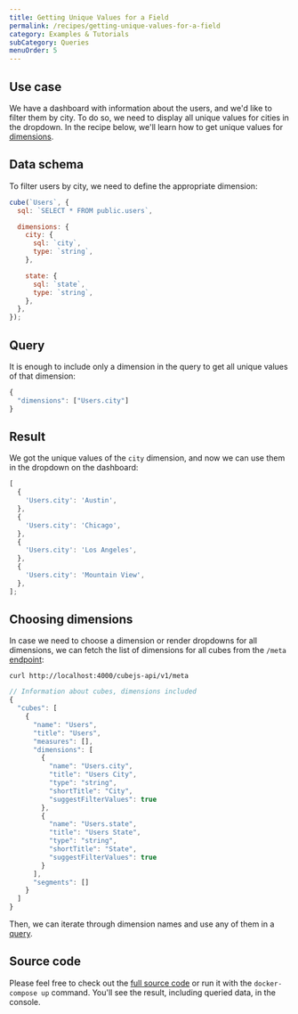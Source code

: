 ```yaml
---
title: Getting Unique Values for a Field
permalink: /recipes/getting-unique-values-for-a-field
category: Examples & Tutorials
subCategory: Queries
menuOrder: 5
---
```


## Use case

We have a dashboard with information about the users, and we'd like to filter
them by city. To do so, we need to display all unique values for cities in the
dropdown. In the recipe below, we'll learn how to get unique values for
[dimensions](https://cube.dev/docs/schema/reference/dimensions).

## Data schema

To filter users by city, we need to define the appropriate dimension:

```javascript
cube(`Users`, {
  sql: `SELECT * FROM public.users`,

  dimensions: {
    city: {
      sql: `city`,
      type: `string`,
    },

    state: {
      sql: `state`,
      type: `string`,
    },
  },
});
```

## Query

It is enough to include only a dimension in the query to get all unique values
of that dimension:

```javascript
{
  "dimensions": ["Users.city"]
}
```

## Result

We got the unique values of the `city` dimension, and now we can use them in the
dropdown on the dashboard:

```javascript
[
  {
    'Users.city': 'Austin',
  },
  {
    'Users.city': 'Chicago',
  },
  {
    'Users.city': 'Los Angeles',
  },
  {
    'Users.city': 'Mountain View',
  },
];
```

## Choosing dimensions

In case we need to choose a dimension or render dropdowns for all dimensions, we
can fetch the list of dimensions for all cubes from the `/meta`
[endpoint](https://cube.dev/docs/rest-api#api-reference-v-1-meta):

```bash{promptUser: user}
curl http://localhost:4000/cubejs-api/v1/meta
```

```javascript
// Information about cubes, dimensions included
{
  "cubes": [
    {
      "name": "Users",
      "title": "Users",
      "measures": [],
      "dimensions": [
        {
          "name": "Users.city",
          "title": "Users City",
          "type": "string",
          "shortTitle": "City",
          "suggestFilterValues": true
        },
        {
          "name": "Users.state",
          "title": "Users State",
          "type": "string",
          "shortTitle": "State",
          "suggestFilterValues": true
        }
      ],
      "segments": []
    }
  ]
}
```

Then, we can iterate through dimension names and use any of them in a
[query](#query).

## Source code

Please feel free to check out the
[full source code](https://github.com/cube-js/cube/tree/master/examples/recipes/getting-unique-values-for-a-field)
or run it with the `docker-compose up` command. You'll see the result, including
queried data, in the console.
